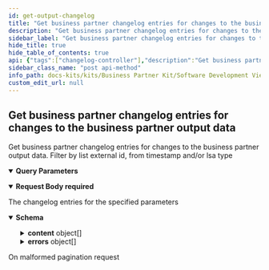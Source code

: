 ```yaml
---
id: get-output-changelog
title: "Get business partner changelog entries for changes to the business partner output data"
description: "Get business partner changelog entries for changes to the business partner output data. Filter by list external id, from timestamp and/or lsa type"
sidebar_label: "Get business partner changelog entries for changes to the business partner output data"
hide_title: true
hide_table_of_contents: true
api: {"tags":["changelog-controller"],"description":"Get business partner changelog entries for changes to the business partner output data. Filter by list external id, from timestamp and/or lsa type","operationId":"getOutputChangelog","parameters":[{"name":"page","in":"query","description":"Number of page to get results from","required":false,"schema":{"minimum":0,"type":"string","default":"0"}},{"name":"size","in":"query","description":"Size of each page","required":false,"schema":{"maximum":100,"minimum":0,"type":"string","default":"10"}}],"requestBody":{"content":{"application/json":{"schema":{"type":"object","properties":{"fromTime":{"type":"string","format":"date-time"},"externalIds":{"uniqueItems":true,"type":"array","items":{"type":"string"}},"lsaTypes":{"uniqueItems":true,"type":"array","items":{"type":"string","enum":["LEGAL_ENTITY","SITE","ADDRESS"]}}}}}},"required":true},"responses":{"200":{"description":"The changelog entries for the specified parameters","content":{"application/json":{"schema":{"type":"object","properties":{"totalElements":{"type":"integer","format":"int64"},"totalPages":{"type":"integer","format":"int32"},"page":{"type":"integer","format":"int32"},"contentSize":{"type":"integer","format":"int32"},"content":{"type":"array","items":{"type":"object","properties":{"externalId":{"type":"string"},"businessPartnerType":{"type":"string","enum":["LEGAL_ENTITY","SITE","ADDRESS"]},"modifiedAt":{"type":"string","format":"date-time"}},"description":"Changelog entry for a business partner"}},"invalidEntries":{"type":"integer","format":"int32"},"errors":{"type":"array","items":{"title":"ErrorInfo","type":"object","properties":{"errorCode":{"type":"string","description":"ChangeLogOutputError","enum":["ExternalIdNotFound"]},"message":{"type":"string"},"entityKey":{"type":"string"}},"description":"Holds information about failures"}}},"description":"Paginated collection of results"}}}},"400":{"description":"On malformed pagination request"}},"method":"post","path":"/api/catena/output/changelog/search","servers":[{"url":"http://localhost:8081","description":"Generated server url"}],"jsonRequestBodyExample":{"fromTime":"2023-06-26","externalIds":["string"],"lsaTypes":["LEGAL_ENTITY"]},"info":{"title":"Business Partner Data Management Gate","description":"A gate for a member to share business partner data with CatenaX","version":"4.0.0-SNAPSHOT"},"postman":{"name":"Get business partner changelog entries for changes to the business partner output data","description":{"content":"Get business partner changelog entries for changes to the business partner output data. Filter by list external id, from timestamp and/or lsa type","type":"text/plain"},"url":{"path":["api","catena","output","changelog","search"],"host":["{{baseUrl}}"],"query":[{"disabled":false,"description":{"content":"Number of page to get results from","type":"text/plain"},"key":"page","value":""},{"disabled":false,"description":{"content":"Size of each page","type":"text/plain"},"key":"size","value":""}],"variable":[]},"header":[{"key":"Content-Type","value":"application/json"},{"key":"Accept","value":"application/json"}],"method":"POST","body":{"mode":"raw","raw":"\"\"","options":{"raw":{"language":"json"}}}}}
sidebar_class_name: "post api-method"
info_path: docs-kits/kits/Business Partner Kit/Software Development View/Gate Api/business-partner-data-management-gate
custom_edit_url: null
---
```



## Get business partner changelog entries for changes to the business partner output data



Get business partner changelog entries for changes to the business partner output data. Filter by list external id, from timestamp and/or lsa type

<details style={{"marginBottom":"1rem"}} data-collapsed={false} open={true}><summary style={{}}><strong>Query Parameters</strong></summary><div><ul><ParamsItem className={"paramsItem"} param={{"name":"page","in":"query","description":"Number of page to get results from","required":false,"schema":{"minimum":0,"type":"string","default":"0"}}}></ParamsItem><ParamsItem className={"paramsItem"} param={{"name":"size","in":"query","description":"Size of each page","required":false,"schema":{"maximum":100,"minimum":0,"type":"string","default":"10"}}}></ParamsItem></ul></div></details><MimeTabs><TabItem label={"application/json"} value={"application/json-schema"}><details style={{}} data-collapsed={false} open={true}><summary style={{"textAlign":"left"}}><strong>Request Body</strong><strong style={{"fontSize":"var(--ifm-code-font-size)","color":"var(--openapi-required)"}}> required</strong></summary><div style={{"textAlign":"left","marginLeft":"1rem"}}></div><ul style={{"marginLeft":"1rem"}}><SchemaItem collapsible={false} name={"fromTime"} required={false} deprecated={undefined} schemaDescription={undefined} schemaName={"date-time"} qualifierMessage={undefined} defaultValue={undefined}></SchemaItem><SchemaItem collapsible={false} name={"externalIds"} required={false} deprecated={undefined} schemaDescription={undefined} schemaName={"string[]"} qualifierMessage={undefined} defaultValue={undefined}></SchemaItem><SchemaItem collapsible={false} name={"lsaTypes"} required={false} deprecated={undefined} schemaDescription={undefined} schemaName={"string[]"} qualifierMessage={"**Possible values:** [`LEGAL_ENTITY`, `SITE`, `ADDRESS`]"} defaultValue={undefined}></SchemaItem></ul></details></TabItem></MimeTabs><div><ApiTabs><TabItem label={"200"} value={"200"}><div>

The changelog entries for the specified parameters

</div><div><MimeTabs schemaType={"response"}><TabItem label={"application/json"} value={"application/json"}><SchemaTabs><TabItem label={"Schema"} value={"Schema"}><details style={{}} data-collapsed={false} open={true}><summary style={{"textAlign":"left"}}><strong>Schema</strong></summary><div style={{"textAlign":"left","marginLeft":"1rem"}}></div><ul style={{"marginLeft":"1rem"}}><SchemaItem collapsible={false} name={"totalElements"} required={false} deprecated={undefined} schemaDescription={undefined} schemaName={"int64"} qualifierMessage={undefined} defaultValue={undefined}></SchemaItem><SchemaItem collapsible={false} name={"totalPages"} required={false} deprecated={undefined} schemaDescription={undefined} schemaName={"int32"} qualifierMessage={undefined} defaultValue={undefined}></SchemaItem><SchemaItem collapsible={false} name={"page"} required={false} deprecated={undefined} schemaDescription={undefined} schemaName={"int32"} qualifierMessage={undefined} defaultValue={undefined}></SchemaItem><SchemaItem collapsible={false} name={"contentSize"} required={false} deprecated={undefined} schemaDescription={undefined} schemaName={"int32"} qualifierMessage={undefined} defaultValue={undefined}></SchemaItem><SchemaItem collapsible={true} className={"schemaItem"}><details style={{}}><summary style={{}}><strong>content</strong><span style={{"opacity":"0.6"}}> object[]</span></summary><div style={{"marginLeft":"1rem"}}><SchemaItem collapsible={false} name={"externalId"} required={false} deprecated={undefined} schemaDescription={undefined} schemaName={"string"} qualifierMessage={undefined} defaultValue={undefined}></SchemaItem><SchemaItem collapsible={false} name={"businessPartnerType"} required={false} deprecated={undefined} schemaDescription={undefined} schemaName={"string"} qualifierMessage={"**Possible values:** [`LEGAL_ENTITY`, `SITE`, `ADDRESS`]"} defaultValue={undefined}></SchemaItem><SchemaItem collapsible={false} name={"modifiedAt"} required={false} deprecated={undefined} schemaDescription={undefined} schemaName={"date-time"} qualifierMessage={undefined} defaultValue={undefined}></SchemaItem></div></details></SchemaItem><SchemaItem collapsible={false} name={"invalidEntries"} required={false} deprecated={undefined} schemaDescription={undefined} schemaName={"int32"} qualifierMessage={undefined} defaultValue={undefined}></SchemaItem><SchemaItem collapsible={true} className={"schemaItem"}><details style={{}}><summary style={{}}><strong>errors</strong><span style={{"opacity":"0.6"}}> object[]</span></summary><div style={{"marginLeft":"1rem"}}><SchemaItem collapsible={false} name={"errorCode"} required={false} deprecated={undefined} schemaDescription={"ChangeLogOutputError"} schemaName={"string"} qualifierMessage={"**Possible values:** [`ExternalIdNotFound`]"} defaultValue={undefined}></SchemaItem><SchemaItem collapsible={false} name={"message"} required={false} deprecated={undefined} schemaDescription={undefined} schemaName={"string"} qualifierMessage={undefined} defaultValue={undefined}></SchemaItem><SchemaItem collapsible={false} name={"entityKey"} required={false} deprecated={undefined} schemaDescription={undefined} schemaName={"string"} qualifierMessage={undefined} defaultValue={undefined}></SchemaItem></div></details></SchemaItem></ul></details></TabItem><TabItem label={"Example (from schema)"} value={"Example (from schema)"}><ResponseSamples responseExample={"{\n  \"totalElements\": 0,\n  \"totalPages\": 0,\n  \"page\": 0,\n  \"contentSize\": 0,\n  \"content\": [\n    {\n      \"externalId\": \"string\",\n      \"businessPartnerType\": \"LEGAL_ENTITY\",\n      \"modifiedAt\": \"2023-06-26\"\n    }\n  ],\n  \"invalidEntries\": 0,\n  \"errors\": [\n    {\n      \"errorCode\": \"ExternalIdNotFound\",\n      \"message\": \"string\",\n      \"entityKey\": \"string\"\n    }\n  ]\n}"} language={"json"}></ResponseSamples></TabItem></SchemaTabs></TabItem></MimeTabs></div></TabItem><TabItem label={"400"} value={"400"}><div>

On malformed pagination request

</div><div></div></TabItem></ApiTabs></div>
      